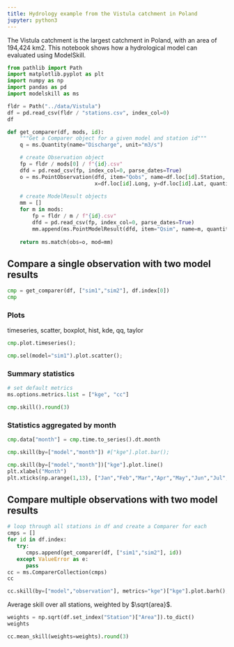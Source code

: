 ```yaml
---
title: Hydrology example from the Vistula catchment in Poland
jupyter: python3
---
```



The Vistula catchment is the largest catchment in Poland, with an area of 194,424 km2. This notebook shows how a hydrological model can evaluated using ModelSkill.  


```python
from pathlib import Path
import matplotlib.pyplot as plt
import numpy as np
import pandas as pd
import modelskill as ms
```

```python
fldr = Path("../data/Vistula")
df = pd.read_csv(fldr / "stations.csv", index_col=0)
df
```

```python
def get_comparer(df, mods, id):
    """Get a Comparer object for a given model and station id"""
    q = ms.Quantity(name="Discharge", unit="m3/s")

    # create Observation object
    fp = fldr / mods[0] / f"{id}.csv"
    dfd = pd.read_csv(fp, index_col=0, parse_dates=True)
    o = ms.PointObservation(dfd, item="Qobs", name=df.loc[id].Station,
                            x=df.loc[id].Long, y=df.loc[id].Lat, quantity=q)
    
    # create ModelResult objects
    mm = []
    for m in mods:
        fp = fldr / m / f"{id}.csv"
        dfd = pd.read_csv(fp, index_col=0, parse_dates=True)
        mm.append(ms.PointModelResult(dfd, item="Qsim", name=m, quantity=q))
    
    return ms.match(obs=o, mod=mm)
```

## Compare a single observation with two model results

```python
cmp = get_comparer(df, ["sim1","sim2"], df.index[0])
cmp
```

### Plots

timeseries, scatter, boxplot, hist, kde, qq, taylor

```python
cmp.plot.timeseries();
```

```python
cmp.sel(model="sim1").plot.scatter();
```

### Summary statistics

```python
# set default metrics
ms.options.metrics.list = ["kge", "cc"]
```

```python
cmp.skill().round(3)
```

### Statistics aggregated by month

```python
cmp.data["month"] = cmp.time.to_series().dt.month
```

```python
cmp.skill(by=["model","month"]) #["kge"].plot.bar();
```

```python
cmp.skill(by=["model","month"])["kge"].plot.line()
plt.xlabel("Month")
plt.xticks(np.arange(1,13), ["Jan","Feb","Mar","Apr","May","Jun","Jul","Aug","Sep","Oct","Nov","Dec"]);
```

## Compare multiple observations with two model results

```python
# loop through all stations in df and create a Comparer for each
cmps = []
for id in df.index:
   try:
      cmps.append(get_comparer(df, ["sim1","sim2"], id))
   except ValueError as e:
      pass
cc = ms.ComparerCollection(cmps)
cc   
```

```python
cc.skill(by=["model","observation"], metrics="kge")["kge"].plot.barh();
```

Average skill over all stations, weighted by $\sqrt{area}$.

```python
weights = np.sqrt(df.set_index("Station")["Area"]).to_dict()
weights
```

```python
cc.mean_skill(weights=weights).round(3)
```

